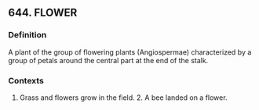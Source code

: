 ## 644. FLOWER
### Definition
A plant of the group of flowering plants (Angiospermae) characterized by a group of petals around the central part at the end of the stalk.

### Contexts
1. Grass and flowers grow in the field. 2. A bee landed on a flower.

